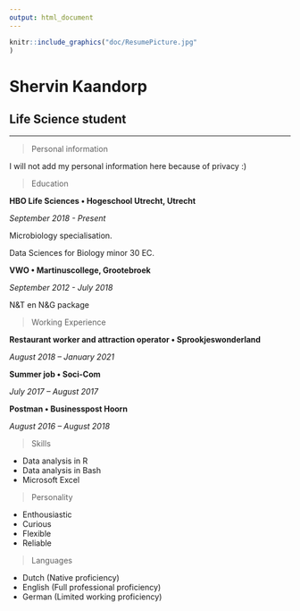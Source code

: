 ```yaml
---
output: html_document
---
```

```R
knitr::include_graphics("doc/ResumePicture.jpg"
)
```

# __Shervin Kaandorp__

## __Life Science student__

***

> Personal information

I will not add my personal information here because of privacy :)

> Education

__HBO Life Sciences • Hogeschool Utrecht, Utrecht__

_September 2018 - Present_

Microbiology specialisation.

Data Sciences for Biology minor 30 EC.



__VWO • Martinuscollege, Grootebroek__

_September 2012 - July 2018_

N&T en N&G package




> Working Experience

__Restaurant worker and attraction operator • Sprookjeswonderland__

_August 2018 – January 2021_

__Summer job • Soci-Com__

_July 2017 – August 2017_

__Postman • Businesspost Hoorn__

_August 2016 – August 2018_


> Skills

* Data analysis in R
* Data analysis in Bash
* Microsoft Excel

> Personality

* Enthousiastic
* Curious
* Flexible
* Reliable


> Languages

* Dutch (Native proficiency)
* English (Full professional proficiency)
* German (Limited working proficiency)
